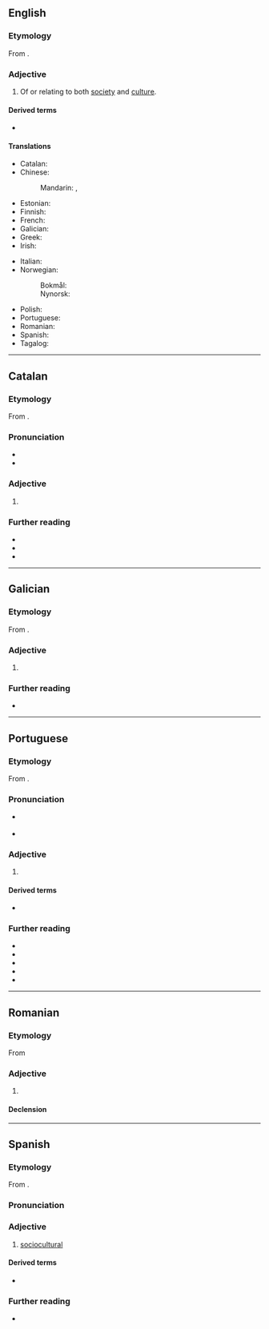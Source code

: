 ==English==

===Etymology===
From {{af|en|socio-|cultural}}.

===Adjective===
{{en-adj}}

# Of or relating to both [[society]] and [[culture]].

====Derived terms====
* {{l|en|socioculturally}}

====Translations====
{{trans-top|of both society and culture}}
* Catalan: {{t|ca|sociocultural}}
* Chinese:
*: Mandarin: {{t|cmn|社會文化|alt=社會文化的}}, {{t|cmn|社会文化|alt=社会文化的|tr=shèhuì wénhuà de}}
* Estonian: {{t-check|et|sotsiokultuuriline}}
* Finnish: {{t+|fi|sosiokulttuurinen}}
* French: {{t+|fr|socioculturel}}
* Galician: {{t|gl|sociocultural}}
* Greek: {{t+check|el|κοινωνικοπολιτιστικός}}
* Irish: {{t|ga|soch-chultúrtha}}
{{trans-mid}}
* Italian: {{t+|it|socioculturale}}
* Norwegian:
*: Bokmål: {{t|nb|sosiokulturell}}
*: Nynorsk: {{t|nn|sosiokulturell}}
* Polish: {{t|pl|społeczno-kulturalny}}
* Portuguese: {{t+|pt|sociocultural}}
* Romanian: {{t+|ro|sociocultural}}
* Spanish: {{t|es|sociocultural}}
* Tagalog: {{t|tl|ulnukalnangin}}
{{trans-bottom}}

----

==Catalan==

===Etymology===
From {{af|ca|socio-|cultural}}.

===Pronunciation===
* {{ca-IPA}}
* {{rhymes|ca|al|s=6}}

===Adjective===
{{ca-adj|mf}}

# {{l|en|sociocultural}}

===Further reading===
* {{R:IEC2}}
* {{R:GDLC}}
* {{R:DNV}}

----

==Galician==

===Etymology===
From {{af|gl|socio-|cultural}}.

===Adjective===
{{gl-adj|pl=socioculturais}}

# {{l|en|sociocultural}}

===Further reading===
* {{R:DRAG}}

----

==Portuguese==

===Etymology===
From {{af|pt|socio-|cultural}}.

===Pronunciation===
* {{a|PT}} {{IPA|pt|/sɔ.sjɔ.kul.tuˈɾal/|[sɔ.sjɔ.kuɫ.tuˈɾaɫ]}}
* {{hyph|pt|so|cio|cul|tu|ral}}

===Adjective===
{{pt-adj|sociocultura|l|comp=no}}

# {{l|en|sociocultural}}

====Derived terms====
* {{l|pt|socioculturalmente}}

===Further reading===
* {{R:Aulete}}
* {{R:Dicionário informal}}
* {{R:pt:Infopédia}}
* {{R:Michaelis}}
* {{R:Priberam}}

----

==Romanian==

===Etymology===
From {{bor|ro|fr|sociocultural}}

===Adjective===
{{ro-adj}}

# {{l|en|sociocultural}}

====Declension====
{{ro-decl-adj}}

----

==Spanish==

===Etymology===
From {{af|es|socio-|cultural}}.

===Pronunciation===
{{es-IPA}}

===Adjective===
{{es-adj}}

# [[#English|sociocultural]]

====Derived terms====
* {{l|es|socioculturalmente}}

===Further reading===
* {{R:DRAE}}